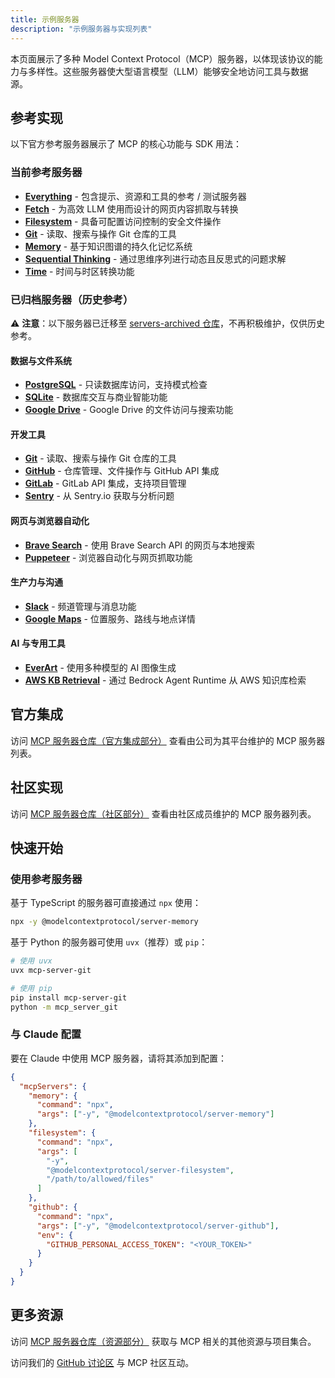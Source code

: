 ```yaml
---
title: 示例服务器
description: "示例服务器与实现列表"
---
```


本页面展示了多种 Model Context Protocol（MCP）服务器，以体现该协议的能力与多样性。这些服务器使大型语言模型（LLM）能够安全地访问工具与数据源。

## 参考实现

以下官方参考服务器展示了 MCP 的核心功能与 SDK 用法：

### 当前参考服务器

- **[Everything](https://github.com/modelcontextprotocol/servers/tree/main/src/everything)** - 包含提示、资源和工具的参考 / 测试服务器
- **[Fetch](https://github.com/modelcontextprotocol/servers/tree/main/src/fetch)** - 为高效 LLM 使用而设计的网页内容抓取与转换
- **[Filesystem](https://github.com/modelcontextprotocol/servers/tree/main/src/filesystem)** - 具备可配置访问控制的安全文件操作
- **[Git](https://github.com/modelcontextprotocol/servers/tree/main/src/git)** - 读取、搜索与操作 Git 仓库的工具
- **[Memory](https://github.com/modelcontextprotocol/servers/tree/main/src/memory)** - 基于知识图谱的持久化记忆系统
- **[Sequential Thinking](https://github.com/modelcontextprotocol/servers/tree/main/src/sequentialthinking)** - 通过思维序列进行动态且反思式的问题求解
- **[Time](https://github.com/modelcontextprotocol/servers/tree/main/src/time)** - 时间与时区转换功能

### 已归档服务器（历史参考）

⚠️ **注意**：以下服务器已迁移至 [servers-archived 仓库](https://github.com/modelcontextprotocol/servers-archived)，不再积极维护，仅供历史参考。

#### 数据与文件系统

- **[PostgreSQL](https://github.com/modelcontextprotocol/servers-archived/tree/main/src/postgres)** - 只读数据库访问，支持模式检查
- **[SQLite](https://github.com/modelcontextprotocol/servers-archived/tree/main/src/sqlite)** - 数据库交互与商业智能功能
- **[Google Drive](https://github.com/modelcontextprotocol/servers-archived/tree/main/src/gdrive)** - Google Drive 的文件访问与搜索功能

#### 开发工具

- **[Git](https://github.com/modelcontextprotocol/servers-archived/tree/main/src/git)** - 读取、搜索与操作 Git 仓库的工具
- **[GitHub](https://github.com/modelcontextprotocol/servers-archived/tree/main/src/github)** - 仓库管理、文件操作与 GitHub API 集成
- **[GitLab](https://github.com/modelcontextprotocol/servers-archived/tree/main/src/gitlab)** - GitLab API 集成，支持项目管理
- **[Sentry](https://github.com/modelcontextprotocol/servers-archived/tree/main/src/sentry)** - 从 Sentry.io 获取与分析问题

#### 网页与浏览器自动化

- **[Brave Search](https://github.com/modelcontextprotocol/servers-archived/tree/main/src/brave-search)** - 使用 Brave Search API 的网页与本地搜索
- **[Puppeteer](https://github.com/modelcontextprotocol/servers-archived/tree/main/src/puppeteer)** - 浏览器自动化与网页抓取功能

#### 生产力与沟通

- **[Slack](https://github.com/modelcontextprotocol/servers-archived/tree/main/src/slack)** - 频道管理与消息功能
- **[Google Maps](https://github.com/modelcontextprotocol/servers-archived/tree/main/src/google-maps)** - 位置服务、路线与地点详情

#### AI 与专用工具

- **[EverArt](https://github.com/modelcontextprotocol/servers-archived/tree/main/src/everart)** - 使用多种模型的 AI 图像生成
- **[AWS KB Retrieval](https://github.com/modelcontextprotocol/servers-archived/tree/main/src/aws-kb-retrieval-server)** - 通过 Bedrock Agent Runtime 从 AWS 知识库检索

## 官方集成

访问 [MCP 服务器仓库（官方集成部分）](https://github.com/modelcontextprotocol/servers?tab=readme-ov-file#%EF%B8%8F-official-integrations) 查看由公司为其平台维护的 MCP 服务器列表。

## 社区实现

访问 [MCP 服务器仓库（社区部分）](https://github.com/modelcontextprotocol/servers?tab=readme-ov-file#-community-servers) 查看由社区成员维护的 MCP 服务器列表。

## 快速开始

### 使用参考服务器

基于 TypeScript 的服务器可直接通过 `npx` 使用：

```bash
npx -y @modelcontextprotocol/server-memory
```

基于 Python 的服务器可使用 `uvx`（推荐）或 `pip`：

```bash
# 使用 uvx
uvx mcp-server-git

# 使用 pip
pip install mcp-server-git
python -m mcp_server_git
```

### 与 Claude 配置

要在 Claude 中使用 MCP 服务器，请将其添加到配置：

```json
{
  "mcpServers": {
    "memory": {
      "command": "npx",
      "args": ["-y", "@modelcontextprotocol/server-memory"]
    },
    "filesystem": {
      "command": "npx",
      "args": [
        "-y",
        "@modelcontextprotocol/server-filesystem",
        "/path/to/allowed/files"
      ]
    },
    "github": {
      "command": "npx",
      "args": ["-y", "@modelcontextprotocol/server-github"],
      "env": {
        "GITHUB_PERSONAL_ACCESS_TOKEN": "<YOUR_TOKEN>"
      }
    }
  }
}
```

## 更多资源

访问 [MCP 服务器仓库（资源部分）](https://github.com/modelcontextprotocol/servers?tab=readme-ov-file#-resources) 获取与 MCP 相关的其他资源与项目集合。

访问我们的 [GitHub 讨论区](https://github.com/orgs/modelcontextprotocol/discussions) 与 MCP 社区互动。